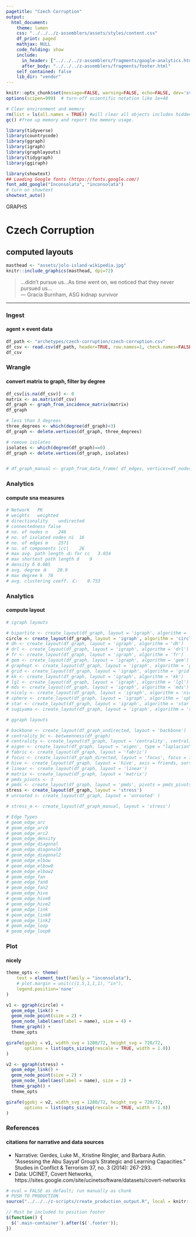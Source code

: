 ```yaml
---
pagetitle: "Czech Corruption"
output:
  html_document:
    theme: lumen
    css: "../../../z-assemblers/assets/styles/content.css"
    df_print: paged
    mathjax: NULL
    code_folding: show
    include:
      in_header: ["../../../z-assemblers/fragments/google-analytics.html", "../../../z-assemblers/fragments/header.html"]
      after_body: "../../../z-assemblers/fragments/footer.html"
    self_contained: false
    lib_dir: "vendor"
---
```


```r

knitr::opts_chunk$set(message=FALSE, warning=FALSE, echo=FALSE, dev='svg')
options(scipen=999)  # turn-off scientific notation like 1e+48

# Clear environment and memory
rm(list = ls(all.names = TRUE)) #will clear all objects includes hidden objects.
gc() #free up memory and report the memory usage.

library(tidyverse)
library(countrycode)
library(ggraph)
library(igraph)
library(graphlayouts)
library(tidygraph)
library(ggiraph)

library(showtext)
## Loading Google fonts (https://fonts.google.com/)
font_add_google("Inconsolata", "inconsolata")
# turn on showtext
showtext_auto()

```

<div class="activity">
GRAPHS
</div>

# Czech Corruption
## computed layouts

```r

masthead <- "assets/jolo-island-wikipedia.jpg"
knitr::include_graphics(masthead, dpi=72)

```

> ...didn't pursue us...As time went on, we noticed that they never pursued us...\
--- Gracia Burnham, ASG kidnap survivor\

***


### Ingest
#### agent × event data

```r

df_path <- "archetypes/czech-corruption/czech-corruption.csv"
df_csv <- read.csv(df_path, header=TRUE, row.names=1, check.names=FALSE, na.strings = "")
df_csv

```


### Wrangle
#### convert matrix to graph, filter by degree


```r

df_csv[is.na(df_csv)] <- 0
matrix <- as.matrix(df_csv) 
df_graph <- graph_from_incidence_matrix(matrix)
df_graph

# less than 3 degrees
three_degrees <- which(degree(df_graph)<3)
df_graph <- delete.vertices(df_graph, three_degrees)

# remove isolates
isolates <- which(degree(df_graph)==0)
df_graph <- delete.vertices(df_graph, isolates)


# df_graph_manual <- graph_from_data_frame( df_edges, vertices=df_nodes )


```


### Analytics
#### compute sna measures


```r

# Network	PK
# weights	weighted
# directionality	undirected
# connectedness	false
# no. of nodes n	246
# no. of isolated nodes ni	16
# no. of edges m	2571
# no. of components |cc|	26
# max avg. path length 〈d〉 for cc	3.034
# max shortest path length d	9
# density δ	0.085
# avg. degree 〈k	20.9
# max degree k	78
# avg. clustering coeff. 〈C〉	0.753

```


### Analytics
#### compute layout


```r

# igraph layouts

# bipartite <- create_layout(df_graph, layout = 'igraph', algorithm = 'bipartite')
circle <- create_layout(df_graph, layout = 'igraph', algorithm = 'circle')
# dh <- create_layout(df_graph, layout = 'igraph', algorithm = 'dh')
# drl <- create_layout(df_graph, layout = 'igraph', algorithm = 'drl')
# fr <- create_layout(df_graph, layout = 'igraph', algorithm = 'fr')
# gem <- create_layout(df_graph, layout = 'igraph', algorithm = 'gem')
# graphopt <- create_layout(df_graph, layout = 'igraph', algorithm = 'graphopt')
# grid <- create_layout(df_graph, layout = 'igraph', algorithm = 'grid')
# kk <- create_layout(df_graph, layout = 'igraph', algorithm = 'kk')
# lgl <- create_layout(df_graph, layout = 'igraph', algorithm = 'lgl')
# mds <- create_layout(df_graph, layout = 'igraph', algorithm = 'mds')
# nicely <- create_layout(df_graph, layout = 'igraph', algorithm = 'nicely')
# sphere <- create_layout(df_graph, layout = 'igraph', algorithm = 'sphere')
# star <- create_layout(df_graph, layout = 'igraph', algorithm = 'star')
# sugiyama <- create_layout(df_graph, layout = 'igraph', algorithm = 'sugiyama')

# ggraph layouts

# backbone <- create_layout(df_graph_undirected, layout = 'backbone')
# centrality_bc <- betweenness(df_graph)
# centrality <- create_layout(df_graph, layout = 'centrality', centrality = centrality_bc)
# eigen <- create_layout(df_graph, layout = 'eigen', type = "laplacian", eigenvector = "smallest")
# fabric <- create_layout(df_graph, layout = 'fabric')
# focus <- create_layout(df_graph_directed, layout = 'focus', focus = 1)
# hive <- create_layout(df_graph, layout = 'hive', axis = friends, sort.by = degree)
# linear <- create_layout(df_graph, layout = 'linear')
# matrix <- create_layout(df_graph, layout = 'matrix')
# pmds_pivots <- 3
# pmds <- create_layout(df_graph, layout = 'pmds', pivots = pmds_pivots)
stress <- create_layout(df_graph, layout = 'stress')
# unrooted <- create_layout(df_graph, layout = 'unrooted' )

# stress_m <- create_layout(df_graph_manual, layout = 'stress')

```




```r

# Edge Types
# geom_edge_arc
# geom_edge_arc0
# geom_edge_arc2
# geom_edge_density
# geom_edge_diagonal
# geom_edge_diagonal0
# geom_edge_diagonal2
# geom_edge_elbow
# geom_edge_elbow0
# geom_edge_elbow2
# geom_edge_fan
# geom_edge_fan0
# geom_edge_fan2
# geom_edge_hive
# geom_edge_hive0
# geom_edge_hive2
# geom_edge_link
# geom_edge_link0
# geom_edge_link2
# geom_edge_loop
# geom_edge_loop0

```



### Plot
#### nicely


```r

theme_opts <- theme(
    text = element_text(family = "inconsolata"), 
    # plot.margin = unit(c(1.5,1,1,1), "in"),
    legend.position='none'
)

v1 <- ggraph(circle) + 
  geom_edge_link() +
  geom_node_point(size = 2) +
  geom_node_label(aes(label = name), size = 4) +
  theme_graph() +
  theme_opts

girafe(ggobj = v1, width_svg = 1280/72, height_svg = 720/72,
       options = list(opts_sizing(rescale = TRUE, width = 1.0))
)


```



```r

v2 <- ggraph(stress) + 
  geom_edge_link() +
  geom_node_point(size = 2) +
  geom_node_label(aes(label = name), size = 2) +
  theme_graph() +
  theme_opts

girafe(ggobj = v2, width_svg = 1280/72, height_svg = 720/72,
       options = list(opts_sizing(rescale = TRUE, width = 1.0))
)

```


### References
#### citations for narrative and data sources


* Narrative: Gerdes, Luke M., Kristine Ringler, and Barbara Autin. "Assessing the Abu Sayyaf Group's Strategic and Learning Capacities." Studies in Conflict & Terrorism 37, no. 3 (2014): 267-293.
* Data: UCINET, Covert Networks, https://sites.google.com/site/ucinetsoftware/datasets/covert-networks


```r

# eval = FALSE as default; run manually as chunk
# PUSH TO PRODUCTION
source("../../../z-scripts/create_production_output.R", local = knitr::knit_global())

```



```js

// Must be included to position footer
$(function() {
  $('.main-container').after($('.footer'));
})

```




